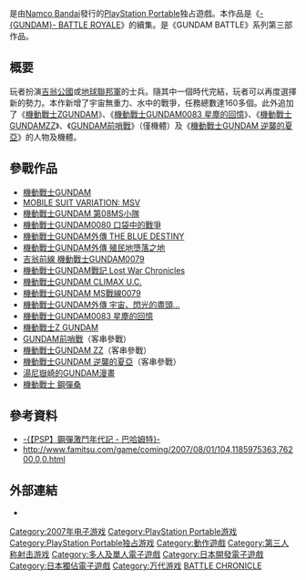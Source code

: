 {{noteTA|G1=GundamUC
|T=zh:GUNDAM激鬥年代記;zh-cn:高达战争编年史;zh-hk:GUNDAM BATTLE CHRONICLE;zh-tw:鋼彈激鬥年代記;
|1=zh:GUNDAM激鬥年代記;zh-cn:高达战争编年史;zh-hk:GUNDAM BATTLE CHRONICLE;zh-tw:鋼彈激鬥年代記;
}}
{{Infobox VG
| title       = GUNDAM激鬥年代記
| japanese    = ガンダムバトルクロニクル
| english     = GUNDAM BATTLE CHRONICLE
| image       = GUNDAM BATTLE CHRONICLE.jpg
| common      = {{vgr|CN|高达战争：编年史|TW|鋼彈激鬥年代記|nocc=yes}} 
| genre       = [[动作游戏|动作]]、[[第三人称射击游戏|第三人称射击]]
| platforms   = PlayStation Portable
| developer   = ARTDINK CORPORATION
| publisher   = [[万代南梦宫娱乐|万代南梦宫游戏]]
| series      = -{GUNDAM BATTLE}-
| engine      = 
| modes       = [[单人电子游戏|单人]]、[[多人电子游戏|多人]]
| released    = {{vgr|JP|2007年10月4日}}
}}
{{Vgname|GUNDAM激鬥年代記|ja=ガンダムバトルクロニクル|en=GUNDAM BATTLE CHRONICLE|2=简称'''GBC'''}}是由[[万代南梦宫游戏|Namco Bandai]]發行的[[PlayStation_Portable|PlayStation Portable]]独占遊戲。本作品是《[[GUNDAM_BATTLE_ROYALE|-{GUNDAM}- BATTLE ROYALE]]》的續集。是《GUNDAM BATTLE》系列第三部作品。

== 概要 ==
玩者扮演[[吉翁公國|吉翁公國]]或[[地球聯邦軍|地球聯邦軍]]的士兵。隨其中一個時代完結，玩者可以再度選擇新的勢力。本作新增了宇宙無重力、水中的戰爭，任務總數達160多個。此外追加了《[[機動戰士Z_GUNDAM|機動戰士ZGUNDAM]]》、《[[機動戰士GUNDAM_0083：Stardust_Memory|機動戰士GUNDAM0083 星塵的回憶]]》、《[[機動戰士GUNDAM_ZZ|機動戰士GUNDAMZZ]]》、《[[GUNDAM前哨戰|GUNDAM前哨戰]]》（僅機體）及《[[機動戰士GUNDAM_逆襲的夏亞|機動戰士GUNDAM 逆襲的夏亞]]》的人物及機體。

== 參戰作品 ==
*[[機動戰士GUNDAM|機動戰士GUNDAM]]
*[[MOBILE_SUIT_VARIATION:_MSV|MOBILE SUIT VARIATION: MSV]]
*[[機動戰士GUNDAM_第08MS小隊|機動戰士GUNDAM 第08MS小隊]]
*[[機動戰士GUNDAM0080_口袋中的戰爭|機動戰士GUNDAM0080 口袋中的戰爭]]
*[[機動戰士GUNDAM外傳_THE_BLUE_DESTINY|機動戰士GUNDAM外傳 THE BLUE DESTINY]]
*[[機動戰士GUNDAM外傳_殖民地墮落之地|機動戰士GUNDAM外傳 殖民地墮落之地]]
*[[吉翁前線_機動戰士GUNDAM0079|吉翁前線 機動戰士GUNDAM0079]]
*[[機動戰士GUNDAM戰記_Lost_War_Chronicles|機動戰士GUNDAM戰記 Lost War Chronicles]]
*[[MOBILE_SUIT_GUNDAM_CLIMAX_U.C.|機動戰士GUNDAM CLIMAX U.C.]]
*[[機動戰士GUNDAM_MS戰線0079|機動戰士GUNDAM MS戰線0079]]
*[[機動戰士GUNDAM外傳_宇宙、閃光的盡頭…|機動戰士GUNDAM外傳 宇宙、閃光的盡頭…]]
*[[機動戰士GUNDAM0083_STARDUST_MEMORY|機動戰士GUNDAM0083 星塵的回憶]]
*[[機動戰士Z_GUNDAM|機動戰士Z GUNDAM]]
*[[GUNDAM前哨戰|GUNDAM前哨戰]]（客串參戰）
*[[機動戰士GUNDAM_ZZ|機動戰士GUNDAM ZZ]]（客串參戰）
*[[機動戰士GUNDAM_逆襲的夏亞|機動戰士GUNDAM 逆襲的夏亞]]（客串參戰）
*[[湯尼嶽崎的GUNDAM漫畫|湯尼嶽崎的GUNDAM漫畫]]
*[[機動戰士_鋼彈桑|機動戰士 鋼彈桑]]

== 參考資料 ==
*[https://web.archive.org/web/20090919001401/http://acg.gamer.com.tw/acgDetail.php?s=11563 -{【PSP】鋼彈激鬥年代記 - 巴哈姆特}-]
*http://www.famitsu.com/game/coming/2007/08/01/104,1185975363,76200,0,0.html{{Wayback|url=http://www.famitsu.com/game/coming/2007/08/01/104,1185975363,76200,0,0.html |date=20200803151222 }}

== 外部連結 ==
* {{Official|http://www.bandaigames.channel.or.jp/list/psp_gundam_chronicle/}}{{ja icon}}
{{宇宙世紀|作品}}

{{DEFAULTSORT:Gundam Battle Chronicle}}
[[Category:2007年电子游戏|Category:2007年电子游戏]]
[[Category:PlayStation_Portable游戏|Category:PlayStation Portable游戏]]
[[Category:PlayStation_Portable独占游戏|Category:PlayStation Portable独占游戏]]
[[Category:動作遊戲|Category:動作遊戲]]
[[Category:第三人称射击游戏|Category:第三人称射击游戏]]
[[Category:多人及單人電子遊戲|Category:多人及單人電子遊戲]]
[[Category:日本開發電子遊戲|Category:日本開發電子遊戲]]
[[Category:日本獨佔電子遊戲|Category:日本獨佔電子遊戲]]
[[Category:万代游戏|Category:万代游戏]]
[[Category:GUNDAM系列電子遊戲|BATTLE CHRONICLE]]
